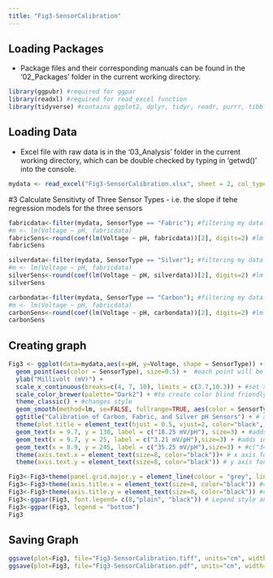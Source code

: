 ---
title: "Fig3-SensorCalibration"
---

## Loading Packages
- Package files and their corresponding manuals can be found in the '02_Packages' folder in the current working directory.
```{r include=TRUE, message = FALSE, error=FALSE,warning=FALSE}
library(ggpubr) #required for ggpar
library(readxl) #required for read_excel function
library(tidyverse) #contains ggplot2, dplyr, tidyr, readr, purrr, tibble, stringr, forcats packages 
```

## Loading Data
- Excel file with raw data is in the '03_Analysis' folder in the current working directory, which can be double checked by typing in 'getwd()' into the console.
```{r include=TRUE, message=FALSE, warning=FALSE, echo=FALSE}
mydata <- read_excel("Fig3-SensorCalibration.xlsx", sheet = 2, col_types = c("text", "numeric", "numeric"))
```

#3 Calculate Sensitivty of Three Sensor Types - i.e. the slope if tehe regression models for the three sensors
```{r include=TRUE, message=FALSE, warning=FALSE, echo=FALSE}
fabricdata<-filter(mydata, SensorType == "Fabric"); #filtering my data to just Carbon data
#m <- lm(Voltage ~ pH, fabricdata)
fabricSens<-round(coef(lm(Voltage ~ pH, fabricdata))[2], digits=2) #lm part create a linear equation of Voltage vs pH, then the slope is remove (coefficient 2 and roudned to 2 digits)
fabricSens

silverdata<-filter(mydata, SensorType == "Silver"); #filtering my data to just Carbon data
#m <- lm(Voltage ~ pH, fabricdata)
silverSens<-round(coef(lm(Voltage ~ pH, silverdata))[2], digits=2) #lm part create a linear equation of Voltage vs pH, then the slope is remove (coefficient 2 and roudned to 2 digits)
silverSens

carbondata<-filter(mydata, SensorType == "Carbon"); #filtering my data to just Carbon data
#m <- lm(Voltage ~ pH, fabricdata)
carbonSens<-round(coef(lm(Voltage ~ pH, carbondata))[2], digits=2) #lm part create a linear equation of Voltage vs pH, then the slope is remove (coefficient 2 and roudned to 2 digits)
carbonSens

```


## Creating graph
```{r include=TRUE, message=FALSE, warning=FALSE, echo=FALSE}
Fig3 <- ggplot(data=mydata,aes(x=pH, y=Voltage, shape = SensorType)) + #Shape=Senors, causes all points from 1 sensor type to have a specific dot shape
  geom_point(aes(color = SensorType), size=0.5) +  #each point will be colored according to its type
  ylab("Millivolt (mV)") +
  scale_x_continuous(breaks=c(4, 7, 10), limits = c(3.7,10.3)) + #set x axis
  scale_color_brewer(palette="Dark2") + #to create color blind friendly colors
  theme_classic() + #changes style
  geom_smooth(method=lm, se=FALSE, fullrange=TRUE, aes(color = SensorType)) +  #add regression line and colors it by sensor type
  ggtitle("Calibration of Carbon, Fabric, and Silver pH Sensors") + # add title
  theme(plot.title = element_text(hjust = 0.5, vjust=2, color="black", size=8, face="bold")) + #move title to center
  geom_text(x = 9.7, y = 130, label = c("18.25 mV/pH"), size=3) + #adds in Fabric sensor sensitivity (fabricSens) to a specific location
  geom_text(x = 9.7, y = 25, label = c("3.21 mV/pH"),size=3) + #adds in Silver sensor sensitivity (silverSens) to a specific location
  geom_text(x = 8.9, y = 245, label = c("35.25 mV/pH"),size=3) + #c("34.73 mV/pH") #adds in Carbon sensor sensitivity (carbonSens)  to a specific location
  theme(axis.text.x = element_text(size=8, color="black"))+ # x axis font size and color
  theme(axis.text.y = element_text(size=8, color="black")) # y axis font size and color

Fig3<-Fig3+theme(panel.grid.major.y = element_line(colour = "grey", linetype="dashed")) #adding grid lines to graph
Fig3<-Fig3+theme(axis.title.x = element_text(size=8, color="black")) #changing x axis label font size and color
Fig3<-Fig3+theme(axis.title.y = element_text(size=8, color="black")) #changing x axis label font size and color
Fig3<-ggpar(Fig3, font.legend= c(8,"plain", "black")) # Legend style and color
Fig3<-ggpar(Fig3, legend = "bottom") 
Fig3
```

## Saving Graph
```{r include=TRUE, message=FALSE, warning=FALSE, echo=FALSE}
ggsave(plot=Fig3, file="Fig3-SensorCalibration.tiff", units="cm", width=8, height=8, dpi=300, compression='lzw')
ggsave(plot=Fig3, file="Fig3-SensorCalibration.pdf", units="cm", width=8, height=9,dpi=300)
```